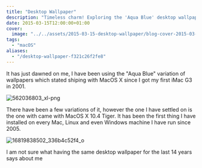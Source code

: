```yaml
---
title: "Desktop Wallpaper"
description: "Timeless charm! Exploring the 'Aqua Blue' desktop wallpaper, a MacOS X standard since 2001."
date: 2015-03-15T12:00:00+01:00
cover:
  image: "../../assets/2015-03-15-desktop-wallpaper/blog-cover-2015-03-15-desktop-wallpaper.png"
tags:
  - "macOS"
aliases:
  - "/desktop-wallpaper-f321c26f2fe8"
---
```


It has just dawned on me, I have been using the "Aqua Blue" variation of wallpapers which stated shiping with MacOS X since I got my first iMac G3 in 2001.

<Img src="/assets/2015-03-15-desktop-wallpaper/img/2015-03-15_desktop-wallpaper_1.jpeg" alt="562036803_xl-png" />

There have been a few variations of it, however the one I have settled on is the one with came with MacOS X 10.4 Tiger. It has been the first thing I have installed on every Mac, Linux and even Windows machine I have run since 2005.

<Img src="/assets/2015-03-15-desktop-wallpaper/img/2015-03-15_desktop-wallpaper_2.jpg" alt="16819838502_336b4c52f4_o" />

I am not sure what having the same desktop wallpaper for the last 14 years says about me

